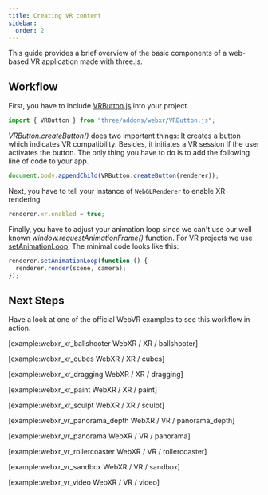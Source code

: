 ```yaml
---
title: Creating VR content
sidebar:
  order: 2
---
```


This guide provides a brief overview of the basic components of a web-based VR application
made with three.js.

## Workflow

First, you have to include [ VRButton.js](https://github.com/mrdoob/three.js/blob/master/examples/jsm/webxr/VRButton.js)
into your project.

```javascript
import { VRButton } from "three/addons/webxr/VRButton.js";
```

_VRButton.createButton()_ does two important things: It creates a button which indicates
VR compatibility. Besides, it initiates a VR session if the user activates the button. The only thing you have
to do is to add the following line of code to your app.

```javascript
document.body.appendChild(VRButton.createButton(renderer));
```

Next, you have to tell your instance of `WebGLRenderer` to enable XR rendering.

```javascript
renderer.xr.enabled = true;
```

Finally, you have to adjust your animation loop since we can't use our well known
_window.requestAnimationFrame()_ function. For VR projects we use [setAnimationLoop](api/renderers/WebGLRenderer#setAnimationLoop).
The minimal code looks like this:

```javascript
renderer.setAnimationLoop(function () {
  renderer.render(scene, camera);
});
```

## Next Steps

Have a look at one of the official WebVR examples to see this workflow in action.

[example:webxr_xr_ballshooter WebXR / XR / ballshooter]

[example:webxr_xr_cubes WebXR / XR / cubes]

[example:webxr_xr_dragging WebXR / XR / dragging]

[example:webxr_xr_paint WebXR / XR / paint]

[example:webxr_xr_sculpt WebXR / XR / sculpt]

[example:webxr_vr_panorama_depth WebXR / VR / panorama_depth]

[example:webxr_vr_panorama WebXR / VR / panorama]

[example:webxr_vr_rollercoaster WebXR / VR / rollercoaster]

[example:webxr_vr_sandbox WebXR / VR / sandbox]

[example:webxr_vr_video WebXR / VR / video]
